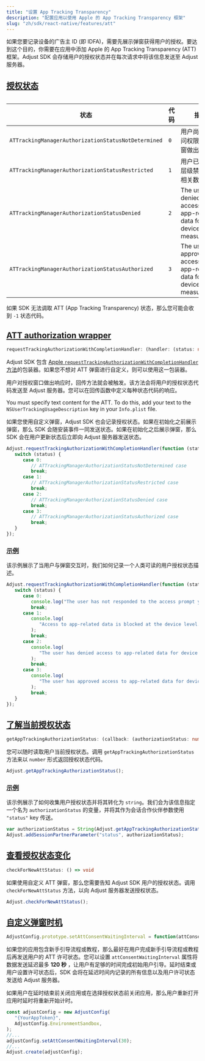 ```yaml
---
title: "设置 App Tracking Transparency"
description: "配置应用以使用 Apple 的 App Tracking Transparency 框架"
slug: "zh/sdk/react-native/features/att"
---
```


如果您要记录设备的广告主 ID \(即 IDFA\)，需要先展示弹窗获得用户的授权。要达到这个目的，你需要在应用中添加 Apple 的 App Tracking Transparency \(ATT\) 框架。Adjust SDK 会存储用户的授权状态并在每次请求中将该信息发送至 Adjust 服务器。

## [授权状态](authorization-statuses)

<Table>

| 状态                                                | 代码 | 描述                                                                     |
| --------------------------------------------------- | ---- | ------------------------------------------------------------------------ |
| `ATTrackingManagerAuthorizationStatusNotDetermined` | `0`  | 用户尚未对访问权限请求弹窗做出响应                                       |
| `ATTrackingManagerAuthorizationStatusRestricted`    | `1`  | 用户已在设备层级禁止应用相关数据访问                                     |
| `ATTrackingManagerAuthorizationStatusDenied`        | `2`  | The user has denied access to app\-related data for device measurement   |
| `ATTrackingManagerAuthorizationStatusAuthorized`    | `3`  | The user has approved access to app\-related data for device measurement |

</Table>
<Callout type="note">

如果 SDK 无法调取 ATT \(App Tracking Transparency\) 状态，那么您可能会收到 `-1` 状态代码。

</Callout>

## [ATT authorization wrapper](att-authorization-wrapper)

<CodeBlock title="方法签名">

```ts
requestTrackingAuthorizationWithCompletionHandler: (handler: (status: number) => void) => void
```

</CodeBlock>

Adjust SDK 包含 [Apple `requestTrackingAuthorizationWithCompletionHandler` 方法](https://developer.apple.com/documentation/apptrackingtransparency/attrackingmanager/3547037-requesttrackingauthorizationwith)的包装器。如果您不想对 ATT 弹窗进行自定义，则可以使用这一包装器。

用户对授权窗口做出响应时，回传方法就会被触发。该方法会将用户的授权状态代码发送至 Adjust 服务器。您可以在回传函数中定义每种状态代码的响应。

You must specify text content for the ATT. To do this, add your text to the `NSUserTrackingUsageDescription` key in your `Info.plist` file.

<Callout type="tip">

如果您使用自定义弹窗，Adjust SDK 也会记录授权状态。如果在初始化之前展示弹窗，那么 SDK 会随安装事件一同发送状态。如果在初始化之后展示弹窗，那么 SDK 会在用户更新状态后立即向 Adjust 服务器发送状态。

</Callout>

```jsx
Adjust.requestTrackingAuthorizationWithCompletionHandler(function (status) {
   switch (status) {
      case 0:
         // ATTrackingManagerAuthorizationStatusNotDetermined case
         break;
      case 1:
         // ATTrackingManagerAuthorizationStatusRestricted case
         break;
      case 2:
         // ATTrackingManagerAuthorizationStatusDenied case
         break;
      case 3:
         // ATTrackingManagerAuthorizationStatusAuthorized case
         break;
   }
});
```

### [示例](example)

该示例展示了当用户与弹窗交互时，我们如何记录一个人类可读的用户授权状态描述。

```jsx
Adjust.requestTrackingAuthorizationWithCompletionHandler(function (status) {
   switch (status) {
      case 0:
         console.log("The user has not responded to the access prompt yet.");
         break;
      case 1:
         console.log(
            "Access to app-related data is blocked at the device level.",
         );
         break;
      case 2:
         console.log(
            "The user has denied access to app-related data for device measurement.",
         );
         break;
      case 3:
         console.log(
            "The user has approved access to app-related data for device measurement.",
         );
         break;
   }
});
```

## [了解当前授权状态](get-current-authorization-status)

<CodeBlock title="方法签名">

```ts
getAppTrackingAuthorizationStatus: (callback: (authorizationStatus: number) => void) => void
```

</CodeBlock>

您可以随时读取用户当前授权状态。调用 `getAppTrackingAuthorizationStatus` 方法来以 `number` 形式返回授权状态代码。

```jsx
Adjust.getAppTrackingAuthorizationStatus();
```

### [示例](example-1)

该示例展示了如何收集用户授权状态并将其转化为 `string`。我们会为该信息指定一个名为 `authorizationStatus` 的变量，并将其作为会话合作伙伴参数使用 `"status"` key 传送。

```jsx
var authorizationStatus = String(Adjust.getAppTrackingAuthorizationStatus());
Adjust.addSessionPartnerParameter("status", authorizationStatus);
```

## [查看授权状态变化](check-for-authorization-status-changes)

<CodeBlock title="方法签名">

```ts
checkForNewAttStatus: () => void
```

</CodeBlock>

如果使用自定义 ATT 弹窗，那么您需要告知 Adjust SDK 用户的授权状态。调用 `checkForNewAttStatus` 方法，以向 Adjust 服务器发送授权状态。

```jsx
Adjust.checkForNewAttStatus();
```

## [自定义弹窗时机](custom-prompt-timing)

<CodeBlock title="方法签名">

```js
AdjustConfig.prototype.setAttConsentWaitingInterval = function(attConsentWaitingInterval);
```

</CodeBlock>

如果您的应用包含新手引导流程或教程，那么最好在用户完成新手引导流程或教程后再发送用户的 ATT 许可状态。您可以设置 `attConsentWaitingInterval` 属性将数据发送延迟最多 **120 秒** ，让用户有足够的时间完成初始用户引导。延时结束或用户设置许可状态后，SDK 会将在延迟时间内记录的所有信息以及用户许可状态发送给 Adjust 服务器。

<Callout type="note">

如果用户在延时结束前关闭应用或在选择授权状态前关闭应用，那么用户重新打开应用时延时将重新开始计时。

</Callout>

```jsx
const adjustConfig = new AdjustConfig(
   "{YourAppToken}",
   AdjustConfig.EnvironmentSandbox,
);
//...
adjustConfig.setAttConsentWaitingInterval(30);
//...
Adjust.create(adjustConfig);
```
